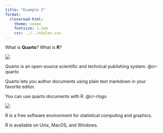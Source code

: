 ```yaml
---
title: "Example 2"
format: 
  closeread-html:
    theme: cosmo
    fontsize: 1.2em
    css: ../../styles.css
---
```


::::{.cr-section}

What is __Quarto__? What is __R__?

:::{#cr-quarto}
![](https://quarto.org/quarto.png)
:::

Quarto is an open-source scientific and technical publishing system. @cr-quarto

Quarto lets you author documents using plain text markdown in your favorite editor.

You can use quarto documents with R. @cr-rlogo


:::{#cr-rlogo}
![](https://www.r-project.org/Rlogo.png)
:::

R is a free software environment for statistical computing and graphics. 

R is available on Unix, MacOS, and Windows.

::::
